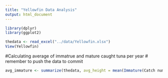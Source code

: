 ```yaml
---
title: "Yellowfin Data Analysis"
output: html_document
---
```


```r
library(dplyr)
library(ggplot2)
```

```r
thedata <- read_excel("../data/Yellowfin.xlsx")
View(Yellowfin)
```

#Calculating average of immatrue and mature caught tuna per year
# remember to push the data to commit
```r
avg_immature <- summarize(thedata, avg_height = mean(Immature(Catch numbers)))

```







